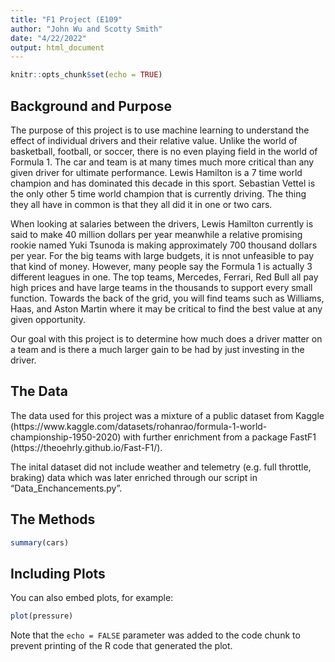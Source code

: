 ```yaml
---
title: "F1 Project (E109"
author: "John Wu and Scotty Smith"
date: "4/22/2022"
output: html_document
---
```


```r
knitr::opts_chunk$set(echo = TRUE)
```

## Background and Purpose

The purpose of this project is to use machine learning to understand the effect of individual drivers and their relative value.  Unlike the world of basketball, football, or soccer, there is no even playing field in the world of Formula 1.  The car and team is at many times much more critical than any given driver for ultimate performance.  Lewis Hamilton is a 7 time world champion and has dominated this decade in this sport.  Sebastian Vettel is the only other 5 time world champion that is currently driving.  The thing they all have in common is that they all did it in one or two cars.  

When looking at salaries between the drivers, Lewis Hamilton currently is said to make 40 million dollars per year meanwhile a relative promising rookie named Yuki Tsunoda is making approximately 700 thousand dollars per year.  For the big teams with large budgets, it is nnot unfeasible to pay that kind of money.  However, many people say the Formula 1 is actually 3 different leagues in one.  The top teams, Mercedes, Ferrari, Red Bull all pay high prices and have large teams in the thousands to support every small function.  Towards the back of the grid, you will find teams such as Williams, Haas, and Aston Martin where it may be critical to find the best value at any given opportunity.  

Our goal with this project is to determine how much does a driver matter on a team and is there a much larger gain to be had by just investing in the driver.  

## The Data

The data used for this project was a mixture of a public dataset from Kaggle (https://www.kaggle.com/datasets/rohanrao/formula-1-world-championship-1950-2020) with further enrichment from a package FastF1 (https://theoehrly.github.io/Fast-F1/).

The inital dataset did not include weather and telemetry (e.g. full throttle, braking) data which was later enriched through our script in "Data_Enchancements.py".  

## The Methods





```r
summary(cars)
```

## Including Plots

You can also embed plots, for example:

```r
plot(pressure)
```

Note that the `echo = FALSE` parameter was added to the code chunk to prevent printing of the R code that generated the plot.
